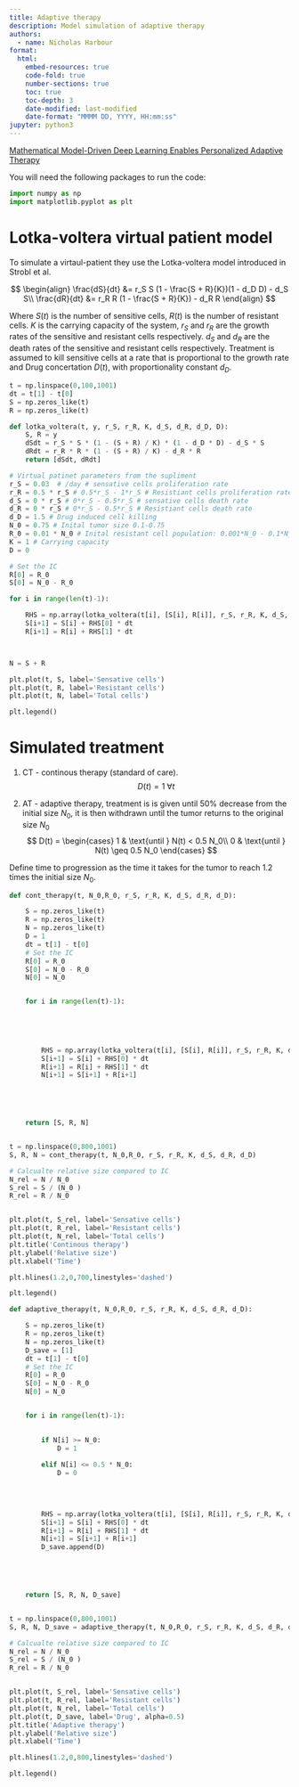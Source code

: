 ```yaml
---
title: Adaptive therapy
description: Model simulation of adaptive therapy
authors:
  - name: Nicholas Harbour
format: 
  html:
    embed-resources: true
    code-fold: true
    number-sections: true
    toc: true
    toc-depth: 3
    date-modified: last-modified
    date-format: "MMMM DD, YYYY, HH:mm:ss"
jupyter: python3
---
```



[Mathematical Model-Driven Deep Learning Enables Personalized Adaptive Therapy](https://aacrjournals.org/cancerres/article/84/11/1929/745515)

You will need the following packages to run the code:

```python

import numpy as np
import matplotlib.pyplot as plt

```


# Lotka-voltera virtual patient model

To simulate a virtaul-patient they use the Lotka-voltera model introduced in Strobl et al.

$$
\begin{align}
    \frac{dS}{dt} &= r_S S (1 - \frac{S + R}{K})(1 - d_D D) - d_S S\\
    \frac{dR}{dt} &= r_R R (1 - \frac{S + R}{K}) - d_R R
\end{align}
$$

Where $S(t)$ is the number of sensitive cells, $R(t)$ is the number of resistant cells. $K$ is the carrying capacity of the system, $r_S$ and $r_R$ are the growth rates of the sensitive and resistant cells respectively. $d_S$ and $d_R$ are the death rates of the sensitive and resistant cells respectively. Treatment is assumed to kill sensitive cells at a rate that is proportional to the growth rate and Drug concertation $D(t)$, with proportionality constant $d_D$.

```python

t = np.linspace(0,100,1001)
dt = t[1] - t[0]
S = np.zeros_like(t)
R = np.zeros_like(t)

def lotka_voltera(t, y, r_S, r_R, K, d_S, d_R, d_D, D):
    S, R = y
    dSdt = r_S * S * (1 - (S + R) / K) * (1 - d_D * D) - d_S * S
    dRdt = r_R * R * (1 - (S + R) / K) - d_R * R
    return [dSdt, dRdt]

# Virtual patinet parameters from the supliment
r_S = 0.03  # /day # sensative cells proliferation rate
r_R = 0.5 * r_S # 0.5*r_S - 1*r_S # Resistiant cells proliferation rate
d_S = 0 * r_S # 0*r_S - 0.5*r_S # sensative cells death rate
d_R = 0 * r_S # 0*r_S - 0.5*r_S # Resistiant cells death rate
d_D = 1.5 # Drug induced cell killing
N_0 = 0.75 # Inital tumor size 0.1-0.75
R_0 = 0.01 * N_0 # Inital resistant cell population: 0.001*N_0 - 0.1*N_0
K = 1 # Carrying capacity
D = 0

# Set the IC
R[0] = R_0
S[0] = N_0 - R_0

for i in range(len(t)-1):

    RHS = np.array(lotka_voltera(t[i], [S[i], R[i]], r_S, r_R, K, d_S, d_R, d_D,D))
    S[i+1] = S[i] + RHS[0] * dt
    R[i+1] = R[i] + RHS[1] * dt



N = S + R

plt.plot(t, S, label='Sensative cells')
plt.plot(t, R, label='Resistant cells')
plt.plot(t, N, label='Total cells')

plt.legend()

```


# Simulated treatment

1. CT - continous therapy (standard of care). 
    $$
    D(t) = 1 \; \forall t
    $$

2. AT - adaptive therapy, treatment is is given until 50% decrease from the initial size $N_0$, it is then withdrawn until the tumor returns to the original size $N_0$
    $$
    D(t) = \begin{cases}
        1 & \text{until } N(t) < 0.5 N_0\\
        0 & \text{until } N(t) \geq 0.5 N_0
    \end{cases}
    $$

Define time to progression as the time it takes for the tumor to reach 1.2 times the initial size $N_0$.

```python
def cont_therapy(t, N_0,R_0, r_S, r_R, K, d_S, d_R, d_D):

    S = np.zeros_like(t)
    R = np.zeros_like(t)
    N = np.zeros_like(t)
    D = 1
    dt = t[1] - t[0]
    # Set the IC
    R[0] = R_0
    S[0] = N_0 - R_0
    N[0] = N_0


    for i in range(len(t)-1):

      
            
            

        RHS = np.array(lotka_voltera(t[i], [S[i], R[i]], r_S, r_R, K, d_S, d_R, d_D,D))
        S[i+1] = S[i] + RHS[0] * dt
        R[i+1] = R[i] + RHS[1] * dt
        N[i+1] = S[i+1] + R[i+1]



    

    return [S, R, N]


t = np.linspace(0,800,1001)
S, R, N = cont_therapy(t, N_0,R_0, r_S, r_R, K, d_S, d_R, d_D)

# Calcualte relative size compared to IC
N_rel = N / N_0
S_rel = S / (N_0 )
R_rel = R / N_0


plt.plot(t, S_rel, label='Sensative cells')
plt.plot(t, R_rel, label='Resistant cells')
plt.plot(t, N_rel, label='Total cells')
plt.title('Continous therapy')
plt.ylabel('Relative size')
plt.xlabel('Time')

plt.hlines(1.2,0,700,linestyles='dashed')

plt.legend()
```



```python


def adaptive_therapy(t, N_0,R_0, r_S, r_R, K, d_S, d_R, d_D):

    S = np.zeros_like(t)
    R = np.zeros_like(t)
    N = np.zeros_like(t)
    D_save = [1]
    dt = t[1] - t[0]
    # Set the IC
    R[0] = R_0
    S[0] = N_0 - R_0
    N[0] = N_0


    for i in range(len(t)-1):

      
        if N[i] >= N_0:
            D = 1
            
        elif N[i] <= 0.5 * N_0: 
            D = 0
            
            
            

        RHS = np.array(lotka_voltera(t[i], [S[i], R[i]], r_S, r_R, K, d_S, d_R, d_D,D))
        S[i+1] = S[i] + RHS[0] * dt
        R[i+1] = R[i] + RHS[1] * dt
        N[i+1] = S[i+1] + R[i+1]
        D_save.append(D)



    

    return [S, R, N, D_save]


t = np.linspace(0,800,1001)
S, R, N, D_save = adaptive_therapy(t, N_0,R_0, r_S, r_R, K, d_S, d_R, d_D)

# Calcualte relative size compared to IC
N_rel = N / N_0
S_rel = S / (N_0 )
R_rel = R / N_0


plt.plot(t, S_rel, label='Sensative cells')
plt.plot(t, R_rel, label='Resistant cells')
plt.plot(t, N_rel, label='Total cells')
plt.plot(t, D_save, label='Drug', alpha=0.5)
plt.title('Adaptive therapy')
plt.ylabel('Relative size')
plt.xlabel('Time')

plt.hlines(1.2,0,800,linestyles='dashed')

plt.legend()

```


